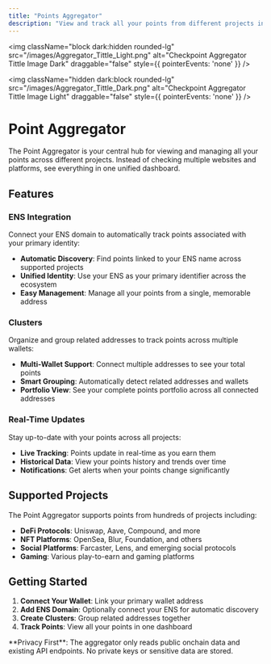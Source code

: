 ```yaml
---
title: "Points Aggregator"
description: "View and track all your points from different projects in one place"
---
```

<img 
  className="block dark:hidden rounded-lg" 
  src="/images/Aggregator_Tittle_Light.png" 
  alt="Checkpoint Aggregator Tittle Image Dark"
  draggable="false"
  style={{ pointerEvents: 'none' }}
/>

<img 
  className="hidden dark:block rounded-lg" 
  src="/images/Aggregator_Tittle_Dark.png" 
  alt="Checkpoint Aggregator Tittle Image Light"
  draggable="false"
  style={{ pointerEvents: 'none' }}
/>

# Point Aggregator

The Point Aggregator is your central hub for viewing and managing all your points across different projects. Instead of checking multiple websites and platforms, see everything in one unified dashboard.

## Features

### ENS Integration

Connect your ENS domain to automatically track points associated with your primary identity:

- **Automatic Discovery**: Find points linked to your ENS name across supported projects
- **Unified Identity**: Use your ENS as your primary identifier across the ecosystem
- **Easy Management**: Manage all your points from a single, memorable address

### Clusters

Organize and group related addresses to track points across multiple wallets:

- **Multi-Wallet Support**: Connect multiple addresses to see your total points
- **Smart Grouping**: Automatically detect related addresses and wallets
- **Portfolio View**: See your complete points portfolio across all connected addresses

### Real-Time Updates

Stay up-to-date with your points across all projects:

- **Live Tracking**: Points update in real-time as you earn them
- **Historical Data**: View your points history and trends over time
- **Notifications**: Get alerts when your points change significantly

## Supported Projects

The Point Aggregator supports points from hundreds of projects including:

- **DeFi Protocols**: Uniswap, Aave, Compound, and more
- **NFT Platforms**: OpenSea, Blur, Foundation, and others
- **Social Platforms**: Farcaster, Lens, and emerging social protocols
- **Gaming**: Various play-to-earn and gaming platforms

## Getting Started

1. **Connect Your Wallet**: Link your primary wallet address
2. **Add ENS Domain**: Optionally connect your ENS for automatic discovery
3. **Create Clusters**: Group related addresses together
4. **Track Points**: View all your points in one dashboard

<Note>
  **Privacy First**: The aggregator only reads public onchain data and existing API endpoints. No private keys or sensitive data are stored.
</Note>
